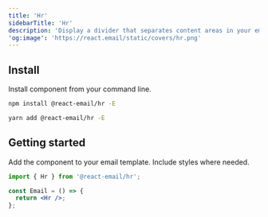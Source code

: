 ```yaml
---
title: 'Hr'
sidebarTitle: 'Hr'
description: 'Display a divider that separates content areas in your email.'
'og:image': 'https://react.email/static/covers/hr.png'
---
```


## Install

Install component from your command line.

<CodeGroup>

```sh npm
npm install @react-email/hr -E
```

```sh yarn
yarn add @react-email/hr -E
```

</CodeGroup>

## Getting started

Add the component to your email template. Include styles where needed.

```jsx
import { Hr } from '@react-email/hr';

const Email = () => {
  return <Hr />;
};
```

<Snippet file="support.mdx" />
